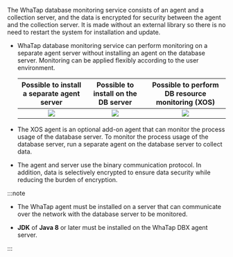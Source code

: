 The WhaTap database monitoring service consists of an agent and a collection server, and the data is encrypted for security between the agent and the collection server. It is made without an external library so there is no need to restart the system for installation and update.

-   WhaTap database monitoring service can perform monitoring on a separate agent server without installing an agent on the database server. Monitoring can be applied flexibly according to the user environment.

    <div class='db-agent'>

    |   Possible to install a separate agent server   |     Possible to install on the DB server     | Possible to perform DB resource monitoring (XOS) |
    | :---------------------------------------------: | :------------------------------------------: | :----------------------------------------------: |
    | ![](/img/dbx-install-agent-on-agent-server.png) | ![](/img/dbx-install-agent-on-db-server.png) |              ![](/img/xos-agent.png)             |

    </div>

-   The XOS agent is an optional add-on agent that can monitor the process usage of the database server. To monitor the process usage of the database server, run a separate agent on the database server to collect data.

-   The agent and server use the binary communication protocol. In addition, data is selectively encrypted to ensure data security while reducing the burden of encryption.

:::note

-   The WhaTap agent must be installed on a server that can communicate over the network with the database server to be monitored.

-   **JDK** of **Java 8** or later must be installed on the WhaTap DBX agent server.

:::
